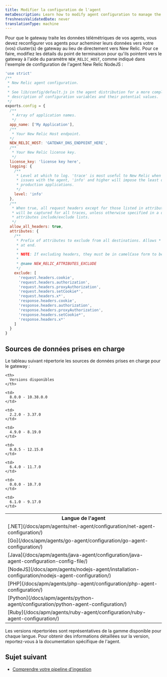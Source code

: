 ```yaml
---
title: Modifier la configuration de l'agent
metaDescription: Learn how to modify agent configuration to manage the flow of data from your monitored entities to New Relic.
freshnessValidatedDate: never
translationType: machine
---
```


Pour que le gateway traite les données télémétriques de vos agents, vous devez reconfigurer vos agents pour acheminer leurs données vers votre (vos) cluster(s) de gateway au lieu de directement vers New Relic. Pour ce faire, modifiez les détails du point de terminaison pour qu&apos;ils pointent vers le gateway à l&apos;aide du paramètre `NEW_RELIC_HOST`, comme indiqué dans l&apos;exemple de configuration de l&apos;agent New Relic NodeJS :

```js
'use strict'
/**
 * New Relic agent configuration.
 *
 * See lib/config/default.js in the agent distribution for a more complete
 * description of configuration variables and their potential values.
 */
exports.config = {
  /**
   * Array of application names.
   */
  app_name: ['My Application'],
  /**
   * Your New Relic Host endpoint.
  */
  NEW_RELIC_HOST: 'GATEWAY_DNS_ENDPOINT_HERE',
  /**
   * Your New Relic license key.
   */
  license_key: 'license key here',
  logging: {
    /**
     * Level at which to log. 'trace' is most useful to New Relic when diagnosing
     * issues with the agent, 'info' and higher will impose the least overhead on
     * production applications.
     */
    level: 'info'
  },
  /**
   * When true, all request headers except for those listed in attributes.exclude
   * will be captured for all traces, unless otherwise specified in a destination's
   * attributes include/exclude lists.
   */
  allow_all_headers: true,
  attributes: {
    /**
     * Prefix of attributes to exclude from all destinations. Allows * as wildcard
     * at end.
     *
     * NOTE: If excluding headers, they must be in camelCase form to be filtered.
     *
     * @name NEW_RELIC_ATTRIBUTES_EXCLUDE
     */
    exclude: [
      'request.headers.cookie',
      'request.headers.authorization',
      'request.headers.proxyAuthorization',
      'request.headers.setCookie*',
      'request.headers.x*',
      'response.headers.cookie',
      'response.headers.authorization',
      'response.headers.proxyAuthorization',
      'response.headers.setCookie*',
      'response.headers.x*'
    ]
  }
}
```

## Sources de données prises en charge

Le tableau suivant répertorie les sources de données prises en charge pour le gateway :

<table>
  <tr>
    <th>
      Langue de l&apos;agent
    </th>

    <th>
      Versions disponibles
    </th>
  </tr>

  <tr>
    <td>
      [.NET](/docs/apm/agents/net-agent/configuration/net-agent-configuration/)
    </td>

    <td>
      8.0.0 - 10.38.0.0
    </td>
  </tr>

  <tr>
    <td>
      [Go](/docs/apm/agents/go-agent/configuration/go-agent-configuration/)
    </td>

    <td>
      2.2.0 - 3.37.0
    </td>
  </tr>

  <tr>
    <td>
      [Java](/docs/apm/agents/java-agent/configuration/java-agent-configuration-config-file/)
    </td>

    <td>
      4.9.0 - 8.19.0
    </td>
  </tr>

  <tr>
    <td>
      [NodeJS](/docs/apm/agents/nodejs-agent/installation-configuration/nodejs-agent-configuration/)
    </td>

    <td>
      0.0.5 - 12.15.0
    </td>
  </tr>

  <tr>
    <td>
      [PHP](/docs/apm/agents/php-agent/configuration/php-agent-configuration/)
    </td>

    <td>
      6.4.0 - 11.7.0
    </td>
  </tr>

  <tr>
    <td>
      [Python](/docs/apm/agents/python-agent/configuration/python-agent-configuration/)
    </td>

    <td>
      0.0.0 - 10.7.0
    </td>
  </tr>

  <tr>
    <td>
      [Ruby](/docs/apm/agents/ruby-agent/configuration/ruby-agent-configuration/)
    </td>

    <td>
      6.1.0 - 9.17.0
    </td>
  </tr>
</table>

Les versions répertoriées sont représentatives de la gamme disponible pour chaque langue. Pour obtenir des informations détaillées sur la version, reportez-vous à la documentation spécifique de l&apos;agent.

## Sujet suivant

* [Comprendre votre pipeline d&apos;ingestion](/docs/new-relic-control/pipeline-control/ingest-pipeline)